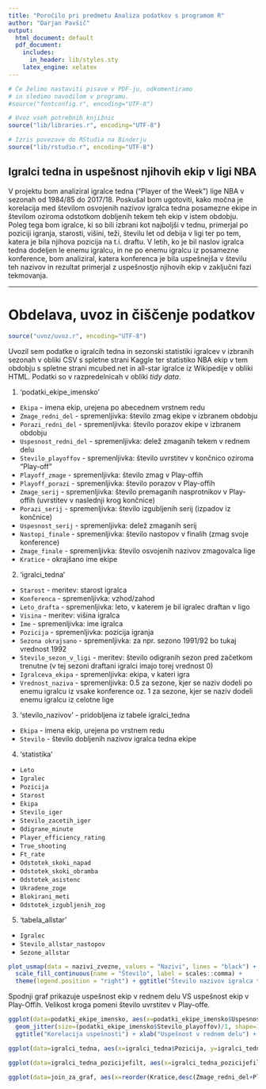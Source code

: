 ```yaml
---
title: "Poročilo pri predmetu Analiza podatkov s programom R"
author: "Darjan Pavšič"
output:
  html_document: default
  pdf_document:
    includes:
      in_header: lib/styles.sty
    latex_engine: xelatex
---
```


```r
# Če želimo nastaviti pisave v PDF-ju, odkomentiramo
# in sledimo navodilom v programu.
#source("fontconfig.r", encoding="UTF-8")

# Uvoz vseh potrebnih knjižnic
source("lib/libraries.r", encoding="UTF-8")
```

```r
# Izris povezave do RStudia na Binderju
source("lib/rstudio.r", encoding="UTF-8")
```

## Igralci tedna in uspešnost njihovih ekip v ligi NBA

V projektu bom analiziral igralce tedna ("Player of the Week") lige NBA v sezonah od 1984/85 do 2017/18. Poskušal bom ugotoviti, kako močna je korelacija med številom osvojenih nazivov igralca tedna posamezne ekipe in številom oziroma odstotkom dobljenih tekem teh ekip v istem obdobju. Poleg tega bom igralce, ki so bili izbrani kot najboljši v tednu, primerjal po poziciji igranja, starosti, višini, teži, številu let od debija v ligi ter po tem, katera je bila njihova pozicija na t.i. draftu. V letih, ko je bil naslov igralca tedna dodeljen le enemu igralcu, in ne po enemu igralcu iz posamezne konference, bom analiziral, katera konferenca je bila uspešnejša v številu teh nazivov in rezultat primerjal z uspešnostjo njihovih ekip v zaključni fazi tekmovanja.

***

# Obdelava, uvoz in čiščenje podatkov

```r
source("uvoz/uvoz.r", encoding="UTF-8")
```

Uvozil sem podatke o igralcih tedna in sezonski statistiki igralcev v izbranih sezonah v obliki CSV s spletne strani Kaggle ter statistiko NBA ekip v tem obdobju s spletne strani mcubed.net in all-star igralce iz Wikipedije v obliki HTML. Podatki so v razpredelnicah v obliki *tidy data*.


1. 'podatki_ekipe_imensko'

  - `Ekipa` - imena ekip, urejena po abecednem vrstnem redu
  - `Zmage_redni_del` - spremenljivka: število zmag ekipe v izbranem obdobju
  - `Porazi_redni_del` - spremenljivka: število porazov ekipe v izbranem obdobju
  - `Uspesnost_redni_del` - spremenljivka: delež zmaganih tekem v rednem delu
  - `Stevilo_playoffov` - spremenljivka: število uvrstitev v končnico oziroma "Play-off"
  - `Playoff_zmage` - spremenljivka: število zmag v Play-offih
  - `Playoff_porazi` - spremenljivka: število porazov v Play-offih
  - `Zmage_serij` - spremenljivka: število premaganih nasprotnikov v Play-offih (uvrstitev v naslednji krog končnice)
  - `Porazi_serij` - spremenljivka: število izgubljenih serij (izpadov iz končnice)
  - `Uspesnost_serij` - spremenljivka: delež zmaganih serij
  - `Nastopi_finale` - spremenljivka: število nastopov v finalih (zmag svoje konference)
  - `Zmage_finale` - spremenljivka: število osvojenih nazivov zmagovalca lige
  - `Kratice` - okrajšano ime ekipe
  

2. 'igralci_tedna'

  - `Starost` - meritev: starost igralca
  - `Konferenca` - spremenljivka: vzhod/zahod
  - `Leto_drafta` - spremenljivka: leto, v katerem je bil igralec draftan v ligo
  - `Visina` - meritev: višina igralca
  - `Ime` - spremenljivka: ime igralca
  - `Pozicija` - spremenljivka: pozicija igranja
  - `Sezona okrajsano` - spremenljivka: za npr. sezono 1991/92 bo tukaj vrednost 1992
  - `Stevilo_sezon_v_ligi` - meritev: število odigranih sezon pred začetkom trenutne (v tej sezoni draftani igralci imajo torej vrednost 0)
  - `Igralceva_ekipa` - spremenljivka: ekipa, v kateri igra
  - `Vrednost_naziva` - spremenljivka: 0.5 za sezone, kjer se naziv dodeli po enemu igralcu iz vsake konference oz. 1 za sezone, kjer se naziv dodeli enemu igralcu iz celotne lige


3. 'stevilo_nazivov' - pridobljena iz tabele igralci_tedna

  - `Ekipa` - imena ekip, urejena po vrstnem redu
  - `Stevilo` - število dobljenih nazivov igralca tedna ekipe
  

4. 'statistika'

  - `Leto`
  - `Igralec`
  - `Pozicija`
  - `Starost`
  - `Ekipa`
  - `Stevilo_iger`
  - `Stevilo_zacetih_iger`
  - `Odigrane_minute`
  - `Player_efficiency_rating`
  - `True_shooting`
  - `Ft_rate`
  - `Odstotek_skoki_napad`
  - `Odstotek_skoki_obramba`
  - `Odstotek_asistenc`
  - `Ukradene_zoge`
  - `Blokirani_meti`
  - `Odstotek_izgubljenih_zog`
  

5. 'tabela_allstar'

  - `Igralec`
  - `Stevilo_allstar_nastopov`
  - `Sezone_allstar`








```r

plot_usmap(data = nazivi_zvezne, values = "Nazivi", lines = "black") + 
  scale_fill_continuous(name = "Število", label = scales::comma) + 
  theme(legend.position = "right") + ggtitle("Število nazivov igralca tedna v sezonah 1984/85 do 2017/18") #+ xlab("Uspešnost v rednem delu") + ylab("Uspešnost v Play-offih")
```




Spodnji graf prikazuje uspešnost ekip v rednem delu VS uspešnost ekip v Play-Offih. Velikost kroga pomeni število uvrstitev v Play-offe.

```r

ggplot(data=podatki_ekipe_imensko, aes(x=podatki_ekipe_imensko$Uspesnost_redni_del, y=podatki_ekipe_imensko$Playoff_uspesnost)) + 
  geom_jitter(size=(podatki_ekipe_imensko$Stevilo_playoffov)/1, shape=16, color="dodgerblue3") + geom_smooth(method = "lm") +
  ggtitle("Korelacija uspešnosti") + xlab("Uspešnost v rednem delu") + ylab("Uspešnost v Play-offih")
```




```r

ggplot(data=igralci_tedna, aes(x=igralci_tedna$Pozicija, y=igralci_tedna$Visina)) + geom_boxplot(alpha=I(1),fill="firebrick1",outlier.size = 0.3) + ggtitle("Višina glede na pozicijo igranja") + xlab("Pozicija igranja") + ylab("Višina igralcev")
```




```r

ggplot(data=igralci_tedna_pozicijefilt, aes(x=igralci_tedna_pozicijefilt$Sezona_okrajsano)) + geom_histogram(binwidth=1, color="yellow", fill="yellow") + facet_grid(~Pozicija) + theme_dark() + theme(axis.text.x = element_text(angle=90))  + ggtitle("Osvojeni nazivi igralca tedna glede na pozicijo igranja skozi čas") + xlab("Leto") + ylab("Število")
```




```r

ggplot(data=join_za_graf, aes(x=reorder(Kratice,desc(Zmage_redni_del+Playoff_zmage)), y=Stevilo, fill=Zmage_redni_del+Playoff_zmage)) + theme(axis.text.x = element_text(angle=90)) + geom_col() + xlab("Ekipa") + ggtitle("Število zmag in število osvojenih nazivov igralca tedna po ekipah") + xlab("Ekipa") + ylab("Igralec tedna")
```


 


